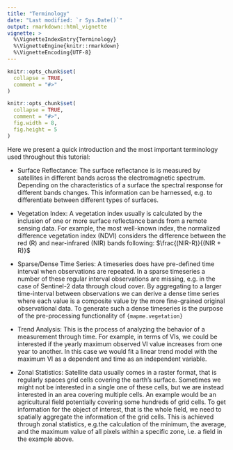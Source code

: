 ```yaml
---
title: "Terminology"
date: "Last modified: `r Sys.Date()`"
output: rmarkdown::html_vignette
vignette: >
  %\VignetteIndexEntry{Terminology}
  %\VignetteEngine{knitr::rmarkdown}
  %\VignetteEncoding{UTF-8}
---
```


```r
knitr::opts_chunk$set(
  collapse = TRUE,
  comment = "#>"
)
```

```r
knitr::opts_chunk$set(
  collapse = TRUE,
  comment = "#>",
  fig.width = 8,
  fig.height = 5
)
```

Here we present a quick introduction and the most important terminology used throughout
this tutorial:


-  Surface Reflectance: The surface reflectance is is measured by satellites in different
bands across the electromagnetic spectrum. Depending on the characteristics of a surface
the spectral response for different bands changes. This information can be harnessed,
e.g. to differentiate between different types of surfaces.

- Vegetation Index: A vegetation index usually is calculated by the inclusion of one
or more surface reflectance bands from a remote sensing data. For example, the 
most well-known index, the normalized difference vegetation index (NDVI) considers
the difference between the red (R) and near-infrared (NIR) bands following:
$\frac{(NIR-R)}{(NIR + R)}$

- Sparse/Dense Time Series: A timeseries does have pre-defined time interval when observations
are repeated. In a sparse timeseries a number of these regular interval observations
are missing, e.g. in the case of Sentinel-2 data through cloud cover. By aggregating 
to a larger time-interval between observations we can derive a dense time series where
each value is a composite value by the more fine-grained original observational data.
To generate such a dense timeseries is the purpose of the pre-processing functionality 
of `{mapme.vegetation}`

-  Trend Analysis: This is the process of analyzing the behavior of a measurement
through time. For example, in terms of VIs, we could be interested if the
yearly maximum observed VI value increases from one year to another. In this 
case we would fit a linear trend model with the maximum VI as a dependent and time
as an independent variable. 

-  Zonal Statistics: Satellite data usually comes in a raster format, that is 
regularly spaces grid cells covering the earth's surface. Sometimes we might
not be interested in a single one of these cells, but we are instead interested
in an area covering multiple cells. An example would be an agricultural field potentially
covering some hundreds of grid cells. To get information for the object of interest, 
that is the whole field, we need to spatially aggregate the information of the grid
cells. This is achieved through zonal statistics, e.g.the calculation of the 
minimum, the average, and the maximum value of all pixels within a specific zone,
i.e. a field in the example above. 

